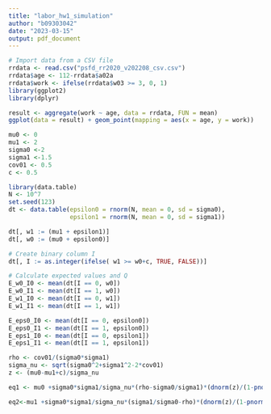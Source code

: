 ```yaml
---
title: "labor_hw1_simulation"
author: "b09303042"
date: "2023-03-15"
output: pdf_document
---
```

```r
# Import data from a CSV file
rrdata <- read.csv("psfd_rr2020_v202208_csv.csv")
rrdata$age <- 112-rrdata$a02a
rrdata$work <- ifelse(rrdata$w03 >= 3, 0, 1)
library(ggplot2)
library(dplyr)
```
```r
result <- aggregate(work ~ age, data = rrdata, FUN = mean)
ggplot(data = result) + geom_point(mapping = aes(x = age, y = work))
```

```r
mu0 <- 0
mu1 <- 2
sigma0 <-2
sigma1 <-1.5
cov01 <- 0.5
c <- 0.5
```
```r
library(data.table)
N <- 10^7
set.seed(123)
dt <- data.table(epsilon0 = rnorm(N, mean = 0, sd = sigma0),
                 epsilon1 = rnorm(N, mean = 0, sd = sigma1))

```
```r
dt[, w1 := (mu1 + epsilon1)]
dt[, w0 := (mu0 + epsilon0)]

```
```r
# Create binary column I
dt[, I := as.integer(ifelse( w1 >= w0+c, TRUE, FALSE))]

```
```r
# Calculate expected values and Q
E_w0_I0 <- mean(dt[I == 0, w0])
E_w0_I1 <- mean(dt[I == 1, w0])
E_w1_I0 <- mean(dt[I == 0, w1])
E_w1_I1 <- mean(dt[I == 1, w1])

E_eps0_I0 <- mean(dt[I == 0, epsilon0])
E_eps0_I1 <- mean(dt[I == 1, epsilon0])
E_eps1_I0 <- mean(dt[I == 0, epsilon1])
E_eps1_I1 <- mean(dt[I == 1, epsilon1])
```

```r
rho <- cov01/(sigma0*sigma1)
sigma_nu <- sqrt(sigma0^2+sigma1^2-2*cov01)
z <- (mu0-mu1+c)/sigma_nu

eq1 <- mu0 +sigma0*sigma1/sigma_nu*(rho-sigma0/sigma1)*(dnorm(z)/(1-pnorm(z)))

eq2<-mu1 +sigma0*sigma1/sigma_nu*(sigma1/sigma0-rho)*(dnorm(z)/(1-pnorm(z)))
```
